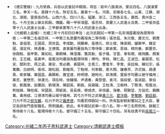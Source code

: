 {{Navbox
|name = 光緒二年丙子恩科武殿試金榜
|title = 光緒二年（[[1876年]]）丙子恩科武殿試金榜
|titlestyle = background-color:#FFD700;
|image =
|style = width:100%;text-align:center; 
|groupstyle = text-align:center; background-color:#FFD700;
|liststyle = text-align:center;
|state = {{{state<includeonly>|collapsed</includeonly>}}}
|group1 = 第一甲<br>賜武進士及第<br>共3名
|list1 = '''[[宋鴻圖]]''' - '''[[張忠祥]]''' - '''[[景慶|景　慶]]'''

|group2 = 第二甲<br>賜武進士出身<br>共18名
|list2 = [[張世昌]] - [[朱元敬]] - [[蕭文元]] - [[劉應魁]] - [[韋祖恩]] - [[王國梁]] - [[周世昌]] - [[李成勳]] - [[胡鵬舉]] - [[張德元]]<br>[[邢士傑]] - [[陳英棡]] - [[鍾聯甲]] - [[韓定國]] - [[湯定祥]] - [[林遇春]] - [[王德傑]] - [[袁寅襄]]<span style="color: #FFFFFF;"> - －－－ - －－－</span>

|group3 = 第三甲<br>賜同武進士出身<br>共87名
|list3 = [[鄭承第]] - [[恩祿|恩　祿]] - [[穆同春]] - [[鄭慶忠]] - [[徐殿魁]] - [[張甲第]] - [[葉如松]] - [[葉朝棟]] - [[陳澄瀾]] - [[龔其勳]]<br>[[張子儀]] - [[甘雲|甘　雲]] - [[辜有聞]] - [[楊飛鵬]] - [[顏東鈞]] - [[王丕緒]] - [[張黃甲]] - [[張鳳池]] - [[傅均|傅　均]] - [[李桃|李　桃]]<br>[[陳仁昌]] - [[王淑岱]] - [[姜錫恩]] - [[松安|松　安]] - [[關則忠]] - [[周之道]] - [[廣安 (光緒武進士)|廣　安]] - [[常必勝]] - [[裘國祥]] - [[仝畏三]]<br>[[曹復亨]] - [[李棠|李　棠]] - [[吳廷楨]] - [[韓玘宗]] - [[張萬鵬]] - [[白啟明]] - [[張培|張　培]] - [[謝松庭]] - [[劉維周]] - [[丁魁榜]]<br>[[何家饒]] - [[麥大翱]] - [[鍾春芳]] - [[洪式掄]] - [[趙連貴]] - [[柴家驥]] - [[葉國昌]] - [[聶顯彰]] - [[蕭宜達]] - [[帥明德]]<br>[[趙時光]] - [[郭清標]] - [[雷振亨]] - [[黃忠 (光緒武進士)|黃　忠]] - [[童懋芳]] - [[徐連元]] - [[項在時]] - [[徐鍾傑]] - [[尹遇春]] - [[黃登雲]]<br>[[袁河|袁　河]] - [[張紹曾 (光緒武進士)|張紹曾]] - [[張淑韶]] - [[章伯俊]] - [[劉鳳章]] - [[田蕙田]] - [[劉翊清]] - [[陳超英 (光緒武進士)|陳超英]] - [[劉銑|劉　銑]] - [[吳錫龍]]<br>[[王桂清]] - [[汪樹林]] - [[丁際清]] - [[程鳳池]] - [[熊經緯]] - [[陳柱樑]] - [[宋國英]] - [[周毓英]] - [[吳長庚]] - [[穆成虎]]<br>[[宋培基]] - [[海春|海　春]] - [[程聯堃]] - [[方協忠]] - [[饒鶴萬]] - [[黃用斌]] - [[江德清]]<span style="color: #FFFFFF;"> - －－－ - －－－ - －－－</span>

|belowstyle = text-align: center; background-color:#FFD700;
|below='''前一科：[[Template:同治十三年甲戌科武殿試金榜|同治十三年甲戌科]]　'''·'''　後一科：[[Template:光緒三年丁丑科武殿試金榜|光緒三年丁丑科]]'''<br>'''同科進士：[[Template:光緒二年丙子恩科殿試金榜|光緒二年丙子文恩科]]、[[Template:光緒二年丙子恩科繙譯進士金榜|光緒二年丙子繙譯恩科]]'''}}
[[Category:光緒二年丙子恩科武進士]]
<noinclude>
[[Category:光緒二年丙子恩科武進士| ]]
[[Category:清朝武進士模板]]
*<small>《德宗實錄》：九月癸酉，兵部以武會試中額請。得旨：取中八旗滿洲、蒙古四名，八旗漢軍三名，奉天一名，直隸十六名，陝甘五名，廣東十一名，河南、安徽各七名，山東、江蘇、湖北、湖南、雲南各四名，山西六名，四川八名，福建、浙江、江西各五名，廣西、貴州各二名。十月壬辰上御太和殿。傳臚。賜一甲宋鴻圖、張忠祥、景慶三人武進士及第，二甲張世昌等十八人武進士出身，三甲鄭承第等八十六人同武進士出身。</small>
*<small>《光緒朝上諭檔》：光緒二年十月初四日奉旨：此次武殿試一甲第一名宋鴻圖著授為頭等侍衛；一甲第二名張忠祥、一甲第三名景慶均著授為二等侍衛；張世昌、朱元敬、蕭文元、劉應魁、韋祖恩、王國梁、周世昌、李成勳、胡鵬舉、張德元、邢士傑、陳英棡、鍾聯甲、韓定國、湯定祥、林遇春、王德傑、袁寅襄均著授為三等侍衛；鄭承第、恩祿、穆同春、鄭慶忠、徐殿魁、張甲第、葉如松、葉朝棟、陳澄瀾、龔其勳、張子儀、甘雲、辜有聞、楊飛鵬、顏東鈞、王丕緒、張黃甲、張鳳池均著授為藍翎侍衛；傅均、李桃、陳仁昌、王淑岱、姜錫恩、松安、關則忠、周之道、廣安、常必勝、裘國祥、仝畏三、曹復亨、李棠、吳廷楨、韓玘宗、張萬鵬、白啟明、張培、謝松庭、劉維周、丁魁榜、何家饒、麥大翱、鍾春芳、洪式掄、趙連貴、柴家驥、葉國昌、聶顯彰、蕭宜達、帥明德、趙時光、郭清標、雷振亨均著以營守備用；黃忠、童懋芳、徐連元、項在時、徐鍾傑、尹遇春、黃登雲、袁河、張紹曾、張淑韶、章伯俊、劉鳳章、田蕙田、劉翊清、陳超英、劉銑、吳錫龍、王桂清、汪樹林、丁際清、程鳳池、熊經緯、陳柱樑、宋國英、周毓英、吳長庚、穆成虎、宋培基、海春、程聯堃、方協忠、饒鶴萬、黃用斌、江德清均著以衛守備用，其弓力不符之武舉[[黃三元]]、[[葛泮朗]]、[[李奪錦]]、[[劉廷鉞]]，刀力不符之[[郝文麟]]，石力不符之[[羅彥德]]，均著罰停殿試一科，所有監射較射覆試之王大臣，著交各該衙門查取職名，照例議處，欽此。本年殿試武舉一百八名，除一甲三名照例用，餘擬三等侍衛十八名，藍翎侍衛十八名，營守備三十五名，衛守備三十四名。另有技勇不到[[吳鳳江]]一名。</small>
</noinclude>